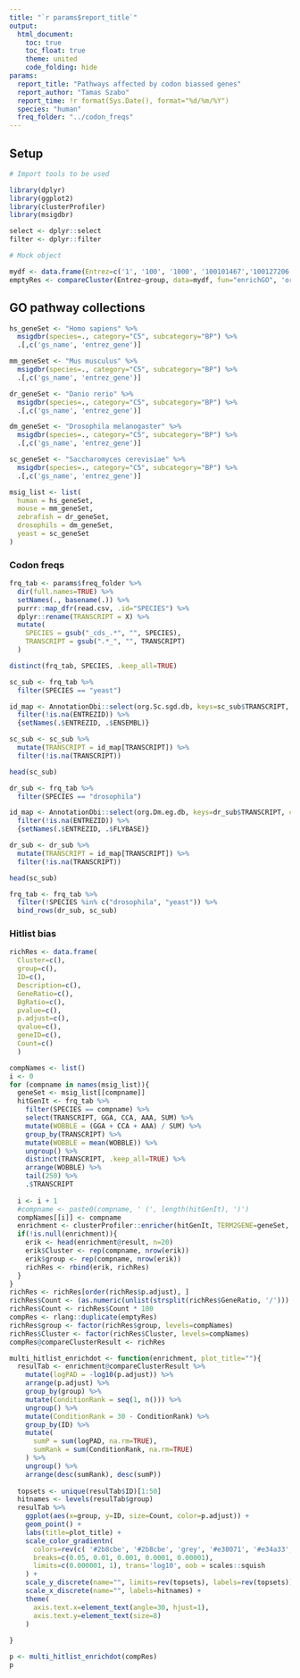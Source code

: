 ```yaml
---
title: "`r params$report_title`"
output: 
  html_document:
    toc: true
    toc_float: true
    theme: united
    code_folding: hide
params:
  report_title: "Pathways affected by codon biassed genes"
  report_author: "Tamas Szabo"
  report_time: !r format(Sys.Date(), format="%d/%m/%Y")
  species: "human"
  freq_folder: "../codon_freqs"
---
```


## Setup

```r
# Import tools to be used

library(dplyr)
library(ggplot2)
library(clusterProfiler)
library(msigdbr)

select <- dplyr::select
filter <- dplyr::filter
```

```r
# Mock object

mydf <- data.frame(Entrez=c('1', '100', '1000', '100101467','100127206', '100128071'), group = c('A', 'A', 'A', 'B', 'B', 'B'))
emptyRes <- compareCluster(Entrez~group, data=mydf, fun="enrichGO", 'org.Hs.eg.db')
```

## GO pathway collections

```r
hs_geneSet <- "Homo sapiens" %>%
  msigdbr(species=., category="C5", subcategory="BP") %>%
  .[,c('gs_name', 'entrez_gene')]
```

```r
mm_geneSet <- "Mus musculus" %>%
  msigdbr(species=., category="C5", subcategory="BP") %>%
  .[,c('gs_name', 'entrez_gene')]
```

```r
dr_geneSet <- "Danio rerio" %>%
  msigdbr(species=., category="C5", subcategory="BP") %>%
  .[,c('gs_name', 'entrez_gene')]
```

```r
dm_geneSet <- "Drosophila melanogaster" %>%
  msigdbr(species=., category="C5", subcategory="BP") %>%
  .[,c('gs_name', 'entrez_gene')]
```

```r
sc_geneSet <- "Saccharomyces cerevisiae" %>%
  msigdbr(species=., category="C5", subcategory="BP") %>%
  .[,c('gs_name', 'entrez_gene')]
```

```r
msig_list <- list(
  human = hs_geneSet,
  mouse = mm_geneSet,
  zebrafish = dr_geneSet,
  drosophils = dm_geneSet,
  yeast = sc_geneSet
)
```

### Codon freqs

```r
frq_tab <- params$freq_folder %>%
  dir(full.names=TRUE) %>%
  setNames(., basename(.)) %>%
  purrr::map_dfr(read.csv, .id="SPECIES") %>%
  dplyr::rename(TRANSCRIPT = X) %>%
  mutate(
    SPECIES = gsub("_cds_.*", "", SPECIES),
    TRANSCRIPT = gsub(".*_", "", TRANSCRIPT)
  )

distinct(frq_tab, SPECIES, .keep_all=TRUE)
```

```r
sc_sub <- frq_tab %>%
  filter(SPECIES == "yeast")

id_map <- AnnotationDbi::select(org.Sc.sgd.db, keys=sc_sub$TRANSCRIPT, columns="ENTREZID", keytype="ENSEMBL") %>%
  filter(!is.na(ENTREZID)) %>%
  {setNames(.$ENTREZID, .$ENSEMBL)}

sc_sub <- sc_sub %>%
  mutate(TRANSCRIPT = id_map[TRANSCRIPT]) %>%
  filter(!is.na(TRANSCRIPT))

head(sc_sub)
```

```r
dr_sub <- frq_tab %>%
  filter(SPECIES == "drosophila")

id_map <- AnnotationDbi::select(org.Dm.eg.db, keys=dr_sub$TRANSCRIPT, columns="ENTREZID", keytype="FLYBASE") %>%
  filter(!is.na(ENTREZID)) %>%
  {setNames(.$ENTREZID, .$FLYBASE)}

dr_sub <- dr_sub %>%
  mutate(TRANSCRIPT = id_map[TRANSCRIPT]) %>%
  filter(!is.na(TRANSCRIPT))

head(sc_sub)
```

```r
frq_tab <- frq_tab %>%
  filter(!SPECIES %in% c("drosophila", "yeast")) %>%
  bind_rows(dr_sub, sc_sub)
```

### Hitlist bias

```r
richRes <- data.frame(
  Cluster=c(),
  group=c(),
  ID=c(),
  Description=c(),
  GeneRatio=c(),
  BgRatio=c(),
  pvalue=c(),
  p.adjust=c(),
  qvalue=c(),
  geneID=c(),
  Count=c()
  )

compNames <- list()
i <- 0
for (compname in names(msig_list)){
  geneSet <- msig_list[[compname]]
  hitGenIt <- frq_tab %>%
    filter(SPECIES == compname) %>%
    select(TRANSCRIPT, GGA, CCA, AAA, SUM) %>%
    mutate(WOBBLE = (GGA + CCA + AAA) / SUM) %>%
    group_by(TRANSCRIPT) %>%
    mutate(WOBBLE = mean(WOBBLE)) %>%
    ungroup() %>%
    distinct(TRANSCRIPT, .keep_all=TRUE) %>%
    arrange(WOBBLE) %>%
    tail(250) %>%
    .$TRANSCRIPT
  
  i <- i + 1
  #compname <- paste0(compname, ' (', length(hitGenIt), ')')
  compNames[[i]] <- compname
  enrichment <- clusterProfiler::enricher(hitGenIt, TERM2GENE=geneSet, pAdjustMethod="none")
  if(!is.null(enrichment)){
    erik <- head(enrichment@result, n=20)
    erik$Cluster <- rep(compname, nrow(erik))
    erik$group <- rep(compname, nrow(erik))
    richRes <- rbind(erik, richRes)
  }
}
richRes <- richRes[order(richRes$p.adjust), ]
richRes$Count <- (as.numeric(unlist(strsplit(richRes$GeneRatio, '/'))) / as.numeric(unlist(strsplit(richRes$BgRatio, '/'))))[seq(1, length(richRes$GeneRatio)*2, 2)]
richRes$Count <- richRes$Count * 100
compRes <- rlang::duplicate(emptyRes)
richRes$group <- factor(richRes$group, levels=compNames)
richRes$Cluster <- factor(richRes$Cluster, levels=compNames)
compRes@compareClusterResult <- richRes
```

```r
multi_hitlist_enrichdot <- function(enrichment, plot_title=""){
  resulTab <- enrichment@compareClusterResult %>%
    mutate(logPAD = -log10(p.adjust)) %>%
    arrange(p.adjust) %>%
    group_by(group) %>%
    mutate(ConditionRank = seq(1, n())) %>%
    ungroup() %>%
    mutate(ConditionRank = 30 - ConditionRank) %>%
    group_by(ID) %>%
    mutate(
      sumP = sum(logPAD, na.rm=TRUE),
      sumRank = sum(ConditionRank, na.rm=TRUE)
    ) %>%
    ungroup() %>%
    arrange(desc(sumRank), desc(sumP))
  
  topsets <- unique(resulTab$ID)[1:50]
  hitnames <- levels(resulTab$group)
  resulTab %>%
    ggplot(aes(x=group, y=ID, size=Count, color=p.adjust)) +
    geom_point() +
    labs(title=plot_title) +
    scale_color_gradientn(
      colors=rev(c( '#2b8cbe', '#2b8cbe', 'grey', '#e38071', '#e34a33', '#e31e00')),
      breaks=c(0.05, 0.01, 0.001, 0.0001, 0.00001),
      limits=c(0.000001, 1), trans='log10', oob = scales::squish
    ) +
    scale_y_discrete(name="", limits=rev(topsets), labels=rev(topsets)) +
    scale_x_discrete(name="", labels=hitnames) +
    theme(
      axis.text.x=element_text(angle=30, hjust=1),
      axis.text.y=element_text(size=8)
    )
  
}

p <- multi_hitlist_enrichdot(compRes)
p
```

